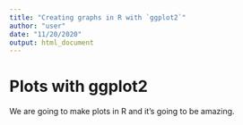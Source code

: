 ```yaml
---
title: "Creating graphs in R with `ggplot2`"
author: "user"
date: "11/20/2020"
output: html_document
---
```


# Plots with ggplot2

We are going to make plots in R and it's going to be amazing.

